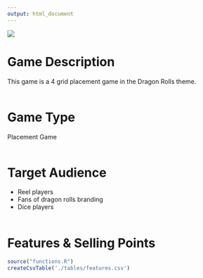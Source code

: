 ---
output: html_document
---

![](images/dragon-dice-html5.png) </br>

# Game Description

This game is a 4 grid placement game in the Dragon Rolls theme. </br></br>

# Game Type

Placement Game </br></br>

# Target Audience

-   Reel players
-   Fans of dragon rolls branding
-   Dice players </br></br>

# Features & Selling Points

``` {r echo=FALSE, result='asis'}
source("functions.R")
createCsvTable('./tables/features.csv')
```
